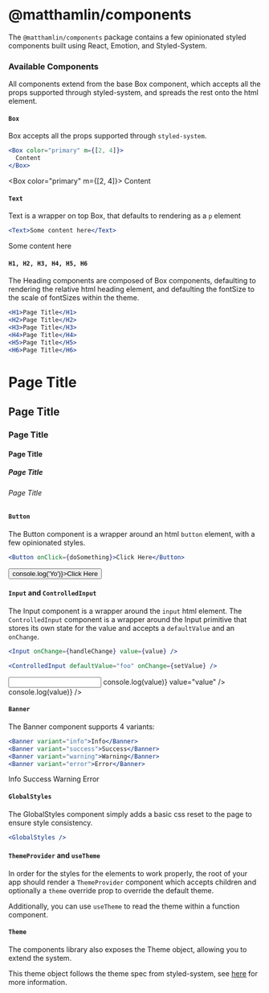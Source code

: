<Box bg="primary" p={8}>
  <H1 textAlign="center" color="white">
    @matthamlin/components
  </H1>
</Box>

<Box pt={8} />

The `@matthamlin/components` package contains a few opinionated styled
components built using React, Emotion, and Styled-System.

### Available Components

All components extend from the base Box component, which accepts all the props
supported through styled-system, and spreads the rest onto the html element.

#### `Box`

Box accepts all the props supported through `styled-system`.

```jsx
<Box color="primary" m={[2, 4]}>
  Content
</Box>
```

<Box color="primary" m={[2, 4]}>
  Content
</Box>

#### `Text`

Text is a wrapper on top Box, that defaults to rendering as a `p` element

```jsx
<Text>Some content here</Text>
```

<Box>
  <Text>Some content here</Text>
</Box>

#### `H1, H2, H3, H4, H5, H6`

The Heading components are composed of Box components, defaulting to rendering
the relative html heading element, and defaulting the fontSize to the scale of
fontSizes within the theme.

```jsx
<H1>Page Title</H1>
<H2>Page Title</H2>
<H3>Page Title</H3>
<H4>Page Title</H4>
<H5>Page Title</H5>
<H6>Page Title</H6>
```

<Box>
  <H1>Page Title</H1>
  <H2>Page Title</H2>
  <H3>Page Title</H3>
  <H4>Page Title</H4>
  <H5>Page Title</H5>
  <H6>Page Title</H6>
</Box>

#### `Button`

The Button component is a wrapper around an html `button` element, with a few
opinionated styles.

```jsx
<Button onClick={doSomething}>Click Here</Button>
```

<Box>
  <Button onClick={() => console.log('Yo')}>Click Here</Button>
</Box>

#### `Input` and `ControlledInput`

The Input component is a wrapper around the `input` html element. The
`ControlledInput` component is a wrapper around the Input primitive that stores
its own state for the value and accepts a `defaultValue` and an `onChange`.

```jsx
<Input onChange={handleChange} value={value} />

<ControlledInput defaultValue="foo" onChange={setValue} />
```

<Box>
  <Input onChange={value => console.log(value)} value="value" />
  <ControlledInput defaultValue="foo" onChange={value => console.log(value)} />
</Box>

#### `Banner`

The Banner component supports 4 variants:

```jsx
<Banner variant="info">Info</Banner>
<Banner variant="success">Success</Banner>
<Banner variant="warning">Warning</Banner>
<Banner variant="error">Error</Banner>
```

<Box>
  <Banner variant="info">Info</Banner>
  <Banner variant="success">Success</Banner>
  <Banner variant="warning">Warning</Banner>
  <Banner variant="error">Error</Banner>
</Box>

#### `GlobalStyles`

The GlobalStyles component simply adds a basic css reset to the page to ensure
style consistency.

```jsx
<GlobalStyles />
```

#### `ThemeProvider` and `useTheme`

In order for the styles for the elements to work properly, the root of your app
should render a `ThemeProvider` component which accepts children and optionally
a `theme` override prop to override the default theme.

Additionally, you can use `useTheme` to read the theme within a function
component.

#### `Theme`

The components library also exposes the Theme object, allowing you to extend the
system.

This theme object follows the theme spec from styled-system, see
[here](https://styled-system.com/theme-specification) for more information.
